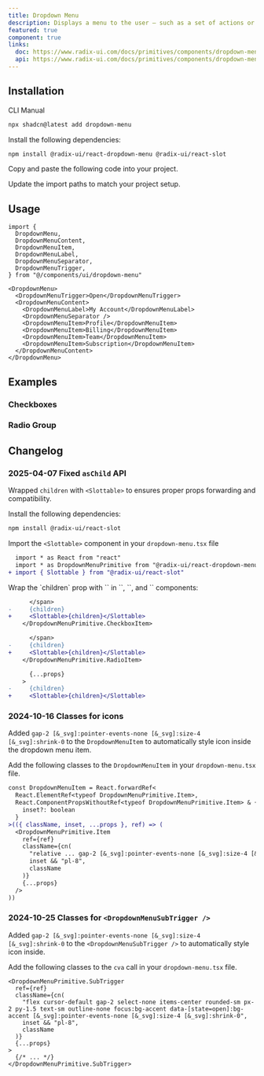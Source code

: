```yaml
---
title: Dropdown Menu
description: Displays a menu to the user — such as a set of actions or functions — triggered by a button.
featured: true
component: true
links:
  doc: https://www.radix-ui.com/docs/primitives/components/dropdown-menu
  api: https://www.radix-ui.com/docs/primitives/components/dropdown-menu#api-reference
---
```


<ComponentPreview
  name="dropdown-menu-demo"
  description="A dropdown menu with icons, shortcuts and sub menu items."
/>

## Installation

<CodeTabs>

<TabsList>
  <TabsTrigger value="cli">CLI</TabsTrigger>
  <TabsTrigger value="manual">Manual</TabsTrigger>
</TabsList>
<TabsContent value="cli">

```bash
npx shadcn@latest add dropdown-menu
```

</TabsContent>

<TabsContent value="manual">

<Steps>

<Step>Install the following dependencies:</Step>

```bash
npm install @radix-ui/react-dropdown-menu @radix-ui/react-slot
```

<Step>Copy and paste the following code into your project.</Step>

<ComponentSource name="dropdown-menu" />

<Step>Update the import paths to match your project setup.</Step>

</Steps>

</TabsContent>

</CodeTabs>

## Usage

```tsx
import {
  DropdownMenu,
  DropdownMenuContent,
  DropdownMenuItem,
  DropdownMenuLabel,
  DropdownMenuSeparator,
  DropdownMenuTrigger,
} from "@/components/ui/dropdown-menu"
```

```tsx
<DropdownMenu>
  <DropdownMenuTrigger>Open</DropdownMenuTrigger>
  <DropdownMenuContent>
    <DropdownMenuLabel>My Account</DropdownMenuLabel>
    <DropdownMenuSeparator />
    <DropdownMenuItem>Profile</DropdownMenuItem>
    <DropdownMenuItem>Billing</DropdownMenuItem>
    <DropdownMenuItem>Team</DropdownMenuItem>
    <DropdownMenuItem>Subscription</DropdownMenuItem>
  </DropdownMenuContent>
</DropdownMenu>
```

## Examples

### Checkboxes

<ComponentPreview
  name="dropdown-menu-checkboxes"
  description="A dropdown menu with checkboxes."
/>

### Radio Group

<ComponentPreview
  name="dropdown-menu-radio-group"
  description="A dropdown menu with radio items."
/>

## Changelog

### 2025-04-07 Fixed `asChild` API

Wrapped `children` with `<Slottable>` to ensures proper props forwarding and compatibility.

<Steps>

<Step>Install the following dependencies:</Step>

```bash
npm install @radix-ui/react-slot
```

<Step>Import the `<Slottable>` component in your `dropdown-menu.tsx` file</Step>

```diff showLineNumbers{3} title="dropdown-menu.tsx"
  import * as React from "react"
  import * as DropdownMenuPrimitive from "@radix-ui/react-dropdown-menu"
+ import { Slottable } from "@radix-ui/react-slot"
```

<Step>
  Wrap the `children` prop with `<Slottable>` in `<DropdownMenuCheckboxItem>`, `<DropdownMenuRadioItem>`, and `<DropdownMenuSubTrigger>` components:
</Step>

```diff showLineNumbers{105} title="dropdown-menu.tsx"
      </span>
-     {children}
+     <Slottable>{children}</Slottable>
    </DropdownMenuPrimitive.CheckboxItem>
```

```diff showLineNumbers{140} title="dropdown-menu.tsx"
      </span>
-     {children}
+     <Slottable>{children}</Slottable>
    </DropdownMenuPrimitive.RadioItem>
```

```diff showLineNumbers{217} title="dropdown-menu.tsx"
      {...props}
    >
-     {children}
+     <Slottable>{children}</Slottable>
```

</Steps>

### 2024-10-16 Classes for icons

Added `gap-2 [&_svg]:pointer-events-none [&_svg]:size-4 [&_svg]:shrink-0` to the `DropdownMenuItem` to automatically style icon inside the dropdown menu item.

Add the following classes to the `DropdownMenuItem` in your `dropdown-menu.tsx` file.

```diff showLineNumbers title="dropdown-menu.tsx"
const DropdownMenuItem = React.forwardRef<
  React.ElementRef<typeof DropdownMenuPrimitive.Item>,
  React.ComponentPropsWithoutRef<typeof DropdownMenuPrimitive.Item> & {
    inset?: boolean
  }
>(({ className, inset, ...props }, ref) => (
  <DropdownMenuPrimitive.Item
    ref={ref}
    className={cn(
      "relative ... gap-2 [&_svg]:pointer-events-none [&_svg]:size-4 [&_svg]:shrink-0",
      inset && "pl-8",
      className
    )}
    {...props}
  />
))
```

### 2024-10-25 Classes for `<DropdownMenuSubTrigger />`

Added `gap-2 [&_svg]:pointer-events-none [&_svg]:size-4 [&_svg]:shrink-0` to the `<DropdownMenuSubTrigger />` to automatically style icon inside.

Add the following classes to the `cva` call in your `dropdown-menu.tsx` file.

```tsx title="dropdown-menu.tsx"
<DropdownMenuPrimitive.SubTrigger
  ref={ref}
  className={cn(
    "flex cursor-default gap-2 select-none items-center rounded-sm px-2 py-1.5 text-sm outline-none focus:bg-accent data-[state=open]:bg-accent [&_svg]:pointer-events-none [&_svg]:size-4 [&_svg]:shrink-0",
    inset && "pl-8",
    className
  )}
  {...props}
>
  {/* ... */}
</DropdownMenuPrimitive.SubTrigger>
```
